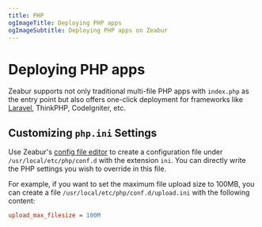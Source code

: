 ```yaml
---
title: PHP
ogImageTitle: Deploying PHP apps
ogImageSubtitle: Deploying PHP apps on Zeabur
---
```


# Deploying PHP apps

Zeabur supports not only traditional multi-file PHP apps with `index.php` as the entry point but also offers one-click deployment for frameworks like [Laravel](./php/laravel), ThinkPHP, CodeIgniter, etc.

## Customizing `php.ini` Settings

Use Zeabur's [config file editor](/deploy/config-edit) to create a configuration file under `/usr/local/etc/php/conf.d` with the extension `ini`. You can directly write the PHP settings you wish to override in this file.

For example, if you want to set the maximum file upload size to 100MB, you can create a file `/usr/local/etc/php/conf.d/upload.ini` with the following content:

```ini
upload_max_filesize = 100M
```
